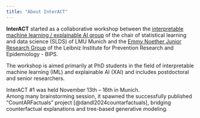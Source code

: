 ```yaml
---
title: "About InterACT"
---
```


**InterACT** started as a collaborative workshop between the [interpretable machine learning / explainable AI group][slds-iml] of the chair of statistical learning and data science (SLDS) of LMU Munich and the [Emmy Noether Junior Research Group][emmy] of the Leibniz Institute for Prevention Research and Epidemiology - BIPS.

The workshop is aimed primarily at PhD students in the field of interpretable machine learning (IML) and explainable AI (XAI) and includes postdoctoral and senior researchers.

InterACT #1 was held November 13th -- 16th in Munich.  
Among many brainstorming session, it spawned the successfully published "CountARFactuals" project [@dandl2024countarfactuals], bridging counterfactual explanations and tree-based generative modeling.


[slds-iml]: https://www.slds.stat.uni-muenchen.de/research/explainable-ai.html
[slds]: https://www.slds.stat.uni-muenchen.de/
[lmu]: https://www.lmu.de/en/
[emmy]: https://www.bips-institut.de/das-institut/abteilungen/biometrie-und-edv/emmy-noether-nachwuchsgruppe-beyond-prediction-statistical-inference-with-machine-learning.html
[bips]: https://www.bips-institut.de/en/index.html
